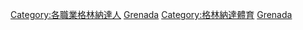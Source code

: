{{Commonscat|Sportspeople from Grenada}}

[[Category:各職業格林納達人|Category:各職業格林納達人]]
[[Category:各國運動員|Grenada]]
[[Category:格林納達體育|Category:格林納達體育]]
[[Category:北美洲运动员|Grenada]]